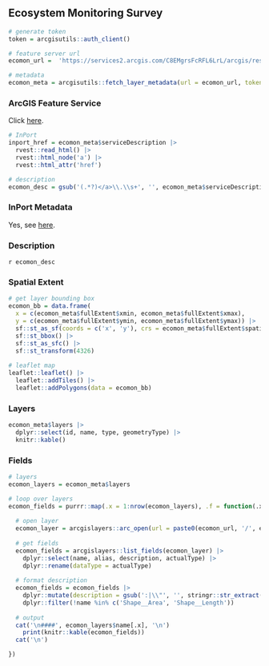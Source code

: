 ## Ecosystem Monitoring Survey

```r
# generate token
token = arcgisutils::auth_client()

# feature server url
ecomon_url =  'https://services2.arcgis.com/C8EMgrsFcRFL6LrL/arcgis/rest/services/Ecosystem_Monitoring_Strata/FeatureServer/'

# metadata
ecomon_meta = arcgisutils::fetch_layer_metadata(url = ecomon_url, token = token)
```

### ArcGIS Feature Service

Click [here](`r ecomon_url`).

```r
# InPort
inport_href = ecomon_meta$serviceDescription |>
  rvest::read_html() |>
  rvest::html_node('a') |>
  rvest::html_attr('href')

# description
ecomon_desc = gsub('(.*?)</a>\\.\\s+', '', ecomon_meta$serviceDescription)
```

### InPort Metadata

Yes, see [here](`r inport_href`).

### Description

`r ecomon_desc`

### Spatial Extent

```r
# get layer bounding box
ecomon_bb = data.frame(
  x = c(ecomon_meta$fullExtent$xmin, ecomon_meta$fullExtent$xmax), 
  y = c(ecomon_meta$fullExtent$ymin, ecomon_meta$fullExtent$ymax)) |>
  sf::st_as_sf(coords = c('x', 'y'), crs = ecomon_meta$fullExtent$spatialReference$latestWkid) |>
  sf::st_bbox() |>
  sf::st_as_sfc() |>
  sf::st_transform(4326)
  
# leaflet map
leaflet::leaflet() |>
  leaflet::addTiles() |>
  leaflet::addPolygons(data = ecomon_bb)
```

### Layers

```r
ecomon_meta$layers |>
  dplyr::select(id, name, type, geometryType) |>
  knitr::kable()
```

### Fields

```r
# layers 
ecomon_layers = ecomon_meta$layers

# loop over layers
ecomon_fields = purrr::map(.x = 1:nrow(ecomon_layers), .f = function(.x) {
  
  # open layer
  ecomon_layer = arcgislayers::arc_open(url = paste0(ecomon_url, '/', ecomon_layers$id[.x]), token = token)
  
  # get fields
  ecomon_fields = arcgislayers::list_fields(ecomon_layer) |>
    dplyr::select(name, alias, description, actualType) |>
    dplyr::rename(dataType = actualType)
  
  # format description
  ecomon_fields = ecomon_fields |>
    dplyr::mutate(description = gsub(':|\\"', '', stringr::str_extract(description, ':\\s*([^,]+)'))) |>
    dplyr::filter(!name %in% c('Shape__Area', 'Shape__Length'))
  
  # output
  cat('\n####', ecomon_layers$name[.x], '\n')
    print(knitr::kable(ecomon_fields))
  cat('\n')

})

```
